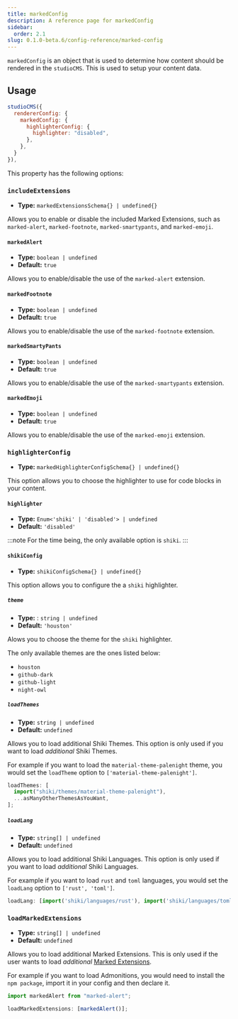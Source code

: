 ```yaml
---
title: markedConfig
description: A reference page for markedConfig
sidebar:
  order: 2.1
slug: 0.1.0-beta.6/config-reference/marked-config
---
```


`markedConfig` is an object that is used to determine how content should be rendered in the `studioCMS`. This is used to setup your content data.

## Usage

```js title="astro.config.mjs"  {3-7}
studioCMS({
  rendererConfig: {
    markedConfig: {
      highlighterConfig: {
        highlighter: "disabled",
      },
    },
  }
}),
```

This property has the following options:

### `includeExtensions`

* **Type:** `markedExtensionsSchema{} | undefined{}`

Allows you to enable or disable the included Marked Extensions, such as `marked-alert`, `marked-footnote`, `marked-smartypants`, and `marked-emoji`.

#### `markedAlert`

* **Type:** `boolean | undefined`
* **Default:** `true`

Allows you to enable/disable the use of the `marked-alert` extension.

#### `markedFootnote`

* **Type:** `boolean | undefined`
* **Default:** `true`

Allows you to enable/disable the use of the `marked-footnote` extension.

#### `markedSmartyPants`

* **Type:** `boolean | undefined`
* **Default:** `true`

Allows you to enable/disable the use of the `marked-smartypants` extension.

#### `markedEmoji`

* **Type:** `boolean | undefined`
* **Default:** `true`

Allows you to enable/disable the use of the `marked-emoji` extension.

### `highlighterConfig`

* **Type:** `markedHighlighterConfigSchema{} | undefined{}`

This option allows you to choose the highlighter to use for code blocks in your content.

#### `highlighter`

* **Type:** `Enum<'shiki' | 'disabled'> | undefined`
* **Default:** `'disabled'`

:::note
For the time being, the only available option is `shiki`.
:::

#### `shikiConfig`

* **Type:** `shikiConfigSchema{} | undefined{}`

This option allows you to configure the a `shiki` highlighter.

##### `theme`

* **Type:** : `string | undefined`
* **Default:** `'houston'`

Alows you to choose the theme for the `shiki` highlighter.

The only available themes are the ones listed below:

* `houston`
* `github-dark`
* `github-light`
* `night-owl`

##### `loadThemes`

* **Type:** `string | undefined`
* **Default:** `undefined`

Allows you to load additional Shiki Themes. This option is only used if you want to load *additional* Shiki Themes.

For example if you want to load the `material-theme-palenight` theme, you would set the `loadTheme` option to `['material-theme-palenight']`.

```ts
loadThemes: [
  import("shiki/themes/material-theme-palenight"),
  ...asManyOtherThemesAsYouWant,
];
```

##### `loadLang`

* **Type:** `string[] | undefined`
* **Default:** `undefined`

Allows you to load additional Shiki Languages. This option is only used if you want to load *additional* Shiki Languages.

For example if you want to load `rust` and `toml` languages, you would set the `loadLang` option to `['rust', 'toml']`.

```ts
loadLang: [import('shiki/languages/rust'), import('shiki/languages/toml') ...asManyOtherLanguagesAsYouWant]
```

### `loadMarkedExtensions`

* **Type:** `string[] | undefined`
* **Default:** `undefined`

Allows you to load additional Marked Extensions. This is only used if the user wants to load *additional* [Marked Extensions](https://marked.js.org/using_advanced#extensions).

For example if you want to load Admonitions, you would need to install the `npm package`, import it in your config and then declare it.

```ts
import markedAlert from "marked-alert";

loadMarkedExtensions: [markedAlert()];
```
